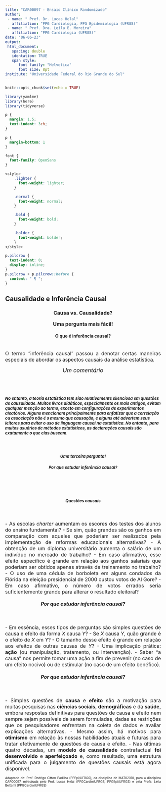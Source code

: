 ```yaml
---
title: "CAR00097 - Ensaio Clínico Randomizado"
author: 
 - name: " Prof. Dr. Lucas Helal"
   affiliation: "PPG Cardiologia, PPG Epidemiologia (UFRGS)"
 - name: " Prof. Dra. Leila B. Moreira"
   affiliation: "PPG Cardiologia (UFRGS)"   
date: "06-06-23"
output: 
 html_document:
   spacing: double
   identation: TRUE
   span style: 
      font family: "Helvetica"
      font size: 8pt
institute: "Universidade Federal do Rio Grande do Sul"
---
```

```r
knitr::opts_chunk$set(echo = TRUE)
```

```r
library(yamlme)
library(here)
library(tidyverse)
```

```css
p {
  margin: 1.5;
  text-indent: 3ch;
}

p {
  margin-bottom: 1 
}

font {
  font-family: OpenSans
}

<style>
    .lighter {
      font-weight: lighter;
    }

    .normal {
      font-weight: normal;
    }

    .bold {
      font-weight: bold;
    }

    .bolder {
      font-weight: bolder;
    }
</style>

p.pilcrow {
  text-indent: 0;
  display: inline;
}
p.pilcrow + p.pilcrow::before {
  content: " ¶ ";
}
```

<h2>Causalidade e Inferência Causal</h2>
<center>
   <h3>Causa vs. Causalidade?</h3>
</center>
<center>
   <font size="3">
      <b>Uma pergunta mais fácil!</b>
   </font>
</center>
<center>
   <h4>
      <b>O que é inferência causal?</b>
   </h4>
</center>
<p align="justify">
   <font size="3=2.5">
      <br> O termo "inferência causal" passou a denotar certas maneiras especiais de abordar os aspectos causais da análise estatística.\footnote{Aalen, O. O., R{\o}ysland, K., Gran, J. M. Causality, mediation and time: a dynamic viewpoint. \emph{Journal of the Royal Statistical Society, Series A}, 175:831-861, 2012.}
   </font>
</p>
<header>
   <font size="3=2.5">
      <font size="2.5">
         <font size="4">_Um comentário_</font>
         <br>
         <br>
      </font>
   </font>
</header>
<p align="justify"></p>
<h5>
   <font size="3=2.5">
      <font size="2.5">No entanto, a teoria estatística tem sido relativamente **silenciosa** em questões de causalidade. Muitos livros didáticos, especialmente os mais antigos, evitam qualquer menção ao termo, **exceto** em configurações de experimentos aleatórios. Alguns mencionam principalmente para enfatizar que a **correlação** ou **associação não é o mesmo que causação**, e alguns até advertem seus leitores para evitar o uso de linguagem causal na estatística. No entanto, para muitos usuários de métodos estatísticos, as declarações causais são exatamente o que elas buscam.\footnote{Imbens, G. W., Rubin, D. B. \emph{Causal Inference for Statistics, Social, and Biomedical Sciences: An Introduction}. Cambridge University Press, 2015}</font>
   </font>
</h5>
<header>
   <font size="3=2.5">
      <font size="2.5">
         <br>
      </font>
   </font>
   <h4>
      <font size="3=2.5">
         <font size="2.5">_Uma terceira pergunta!_</font>
      </font>
   </h4>
   <h5>
      <font size="3=2.5">
         <font size="2.5">_Por que estudar inferência causal?_</font>
      </font>
   </h5>
</header>
<font size="3=2.5">
   <font size="2.5">
      <br>
   </font>
</font>
<header>
   <h5>
      <font size="3=2.5">
         <font size="2.5">_Questões causais_</font>
      </font>
   </h5>
</header>
<p align="justify">
   <font size="3=2.5">
      <font size="2.5">
         <font size="3">- As escolas *charter* aumentam os escores dos testes dos alunos do ensino fundamental? - Se sim, quão grandes são os ganhos em comparação com aqueles que poderiam ser realizados pela implementação de reformas educacionais alternativas? - A obtenção de um diploma universitário aumenta o salário de um indivíduo no mercado de trabalho? - Em caso afirmativo, esse efeito específico é grande em relação aos ganhos salariais que poderiam ser obtidos apenas através de treinamento no trabalho? - O uso de uma cédula de borboleta em alguns condados da Flórida na eleição presidencial de 2000 custou votos de Al Gore? - Em caso afirmativo, o número de votos errados seria suficientemente grande para alterar o resultado eleitoral?</font>
      </font>
   </font>
</p>
<header>
   <h4>
      <font size="3=2.5">
         <font size="2.5">
            <font size="3">_Por que estudar inferência causal?_</font>
         </font>
      </font>
   </h4>
</header>
<p align="justify">
   <font size="3=2.5">
      <font size="2.5">
         <font size="3">
            <font size="3">- Em essência, esses tipos de perguntas são simples questões de causa e efeito da forma $X$ causa $Y$? - Se $X$ causa $Y$, quão grande é o efeito de $X$ em $Y$? - O tamanho desse efeito é grande em relação aos efeitos de outras causas de $Y$? - Uma implicação prática: **ação** (ou manipulação, tratamento, ou intervenção). - Saber "a causa" nos permite tomar uma ação a fim de prevenir (no caso de um efeito nocivo) ou de estimular (no caso de um efeito benéfico).</font>
         </font>
      </font>
   </font>
</p>
<header>
   <h4>
      <font size="3=2.5">
         <font size="2.5">
            <font size="3">_Por que estudar inferência causal?_</font>
         </font>
      </font>
   </h4>
</header>
<p align="justify">
   <font size="3=2.5">
      <font size="2.5">
         <font size="3">
            <font size="3">- Simples questões de **causa** e **efeito** são a motivação para muitas pesquisas nas **ciências sociais**, **demográficas** e da **saúde**, embora respostas definitivas para questões de causa e efeito nem sempre sejam possíveis de serem formuladas, dadas as restrições que os pesquisadores enfrentam na coleta de dados e avaliar explicações alternativas. - Mesmo assim, há motivos para **otimismo** em relação às nossas habilidades atuais e futuras para tratar efetivamente de questões de causa e efeito. - Nas últimas quatro décadas, um **modelo de causalidade** contrafactual **foi desenvolvido** e **aperfeiçoado** e, como resultado, uma estrutura unificada para o julgamento de questões causais está agora disponível.</font>
         </font>
      </font>
   </font>
</p>
<footer>
   <p align="justify">
      <font size="3=2.5">
         <font size="2.5">
            <font size="3">
               <font size="1.5">Adaptado de: Prof. Rodrigo Citton Padilha (PPEpi/UFRGS), da disciplina de MAT02010, para a disciplina CAR00097, ministrada pelo Prof. Lucas Helal (PPGCardio/UFRGS, PPGEpi/UFRGS) e pela Profa. Leila Beltami (PPGCardio/UFRGS)</font>
            </font>
         </font>
      </font>
   </p>
</footer>